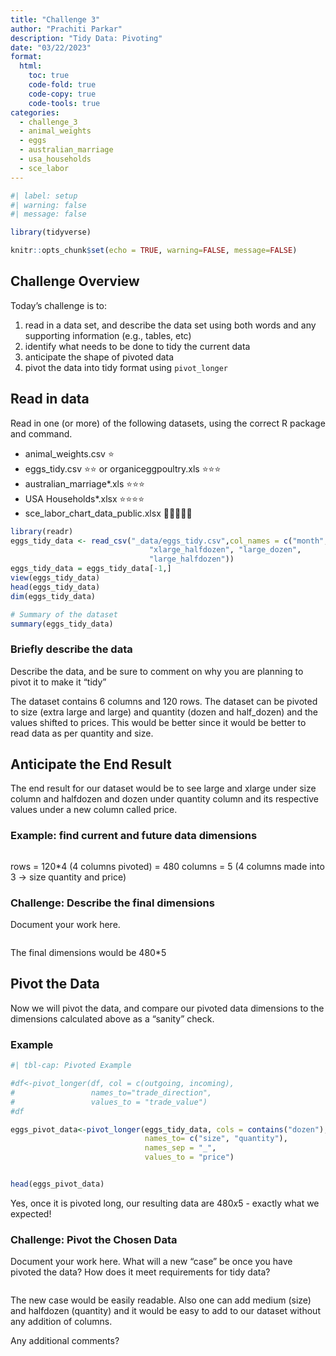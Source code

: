 ```yaml
---
title: "Challenge 3"
author: "Prachiti Parkar"
description: "Tidy Data: Pivoting"
date: "03/22/2023"
format:
  html:
    toc: true
    code-fold: true
    code-copy: true
    code-tools: true
categories:
  - challenge_3
  - animal_weights
  - eggs
  - australian_marriage
  - usa_households
  - sce_labor
---
```


```r
#| label: setup
#| warning: false
#| message: false

library(tidyverse)

knitr::opts_chunk$set(echo = TRUE, warning=FALSE, message=FALSE)
```

## Challenge Overview

Today's challenge is to:

1.  read in a data set, and describe the data set using both words and any supporting information (e.g., tables, etc)
2.  identify what needs to be done to tidy the current data
3.  anticipate the shape of pivoted data
4.  pivot the data into tidy format using `pivot_longer`

## Read in data

Read in one (or more) of the following datasets, using the correct R package and command.

-   animal_weights.csv ⭐
-   eggs_tidy.csv ⭐⭐ or organiceggpoultry.xls ⭐⭐⭐
-   australian_marriage\*.xls ⭐⭐⭐
-   USA Households\*.xlsx ⭐⭐⭐⭐
-   sce_labor_chart_data_public.xlsx 🌟🌟🌟🌟🌟

```r

library(readr)
eggs_tidy_data <- read_csv("_data/eggs_tidy.csv",col_names = c("month", "year","xlarge_dozen",
                               "xlarge_halfdozen", "large_dozen",
                               "large_halfdozen"))
eggs_tidy_data = eggs_tidy_data[-1,]
view(eggs_tidy_data)
head(eggs_tidy_data)
dim(eggs_tidy_data)

# Summary of the dataset
summary(eggs_tidy_data)
```

### Briefly describe the data

Describe the data, and be sure to comment on why you are planning to pivot it to make it "tidy"

The dataset contains 6 columns and 120 rows. The dataset can be pivoted to size (extra large and large) and quantity (dozen and half_dozen) and the values shifted to prices. This would be better since it would be better to read data as per quantity and size.

## Anticipate the End Result


The end result for our dataset would be to see large and xlarge under size column and halfdozen and dozen under quantity column and its respective values under a new column called price.

### Example: find current and future data dimensions



```r

```
rows = 120*4 (4 columns pivoted) = 480
columns = 5 (4 columns made into 3 -> size quantity and price)

### Challenge: Describe the final dimensions

Document your work here.

```r


```
The final dimensions would be 480*5



## Pivot the Data

Now we will pivot the data, and compare our pivoted data dimensions to the dimensions calculated above as a "sanity" check.

### Example

```r
#| tbl-cap: Pivoted Example

#df<-pivot_longer(df, col = c(outgoing, incoming),
#                 names_to="trade_direction",
#                 values_to = "trade_value")
#df

eggs_pivot_data<-pivot_longer(eggs_tidy_data, cols = contains("dozen"),
                              names_to= c("size", "quantity"),
                              names_sep = "_",
                              values_to = "price")


head(eggs_pivot_data)

```

Yes, once it is pivoted long, our resulting data are $480x5$ - exactly what we expected!

### Challenge: Pivot the Chosen Data

Document your work here. What will a new "case" be once you have pivoted the data? How does it meet requirements for tidy data?

```r


```

The new case would be easily readable. Also one can add medium (size) and halfdozen (quantity) and it would be easy to add to our dataset without any addition of columns.

Any additional comments?
